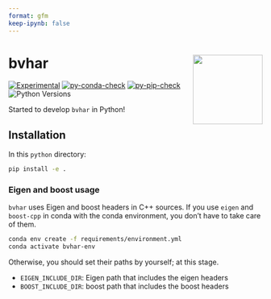 ```yaml
---
format: gfm
keep-ipynb: false
---
```


<!-- README.md is generated from README.qmd. Please edit that file -->

# bvhar <a href="https://github.com/ygeunkim/bvhar/tree/feature/python/python/"><img src="docs/logo.png" align="right" height="138" /></a>

<!-- badges: start -->
[![Experimental](https://img.shields.io/badge/lifecycle-experimental-orange.svg)](https://lifecycle.r-lib.org/articles/stages.html#experimental)
[![py-conda-check](https://github.com/ygeunkim/bvhar/actions/workflows/py-conda-check.yaml/badge.svg?branch=feature%2Fpython)](https://github.com/ygeunkim/bvhar/actions/workflows/py-conda-check.yaml?query=branch%3Afeature%2Fpython)
[![py-pip-check](https://github.com/ygeunkim/bvhar/actions/workflows/py-pip-check.yaml/badge.svg?branch=feature%2Fpython)](https://github.com/ygeunkim/bvhar/actions/workflows/R-CMD-check.yaml?query=branch%3Afeature%2Fpython)
![Python Versions](https://img.shields.io/badge/python-3.10C%203.11C%203.12-blue)
<!-- badges: end -->

Started to develop `bvhar` in Python!

## Installation

In this `python` directory:

```bash
pip install -e .
```

### Eigen and boost usage

`bvhar` uses Eigen and boost headers in C++ sources.
If you use `eigen` and `boost-cpp` in conda with the conda environment, you don't have to take care of them.

```bash
conda env create -f requirements/environment.yml
conda activate bvhar-env
```

Otherwise, you should set their paths by yourself; at this stage.

- `EIGEN_INCLUDE_DIR`: Eigen path that includes the eigen headers
- `BOOST_INCLUDE_DIR`: boost path that includes the boost headers

